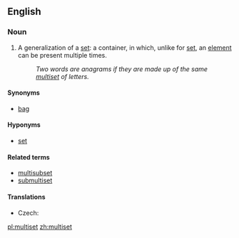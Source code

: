 ==English==
{{wikipedia}}

===Noun===
{{en-noun}}

# {{set_theory}} A generalization of a [[set]]: a container, in which, unlike for [[set]], an [[element]] can be present multiple times.
#: ''Two words are anagrams if they are made up of the same [[multiset]] of letters.''

====Synonyms====
* [[bag]]

====Hyponyms====
* [[set]]

====Related terms====
* [[multisubset]]
* [[submultiset]]

====Translations====
{{trans-top|container}}
* Czech: {{t-|cs|multimnožina|f}}
{{trans-mid}}
{{trans-bottom}}

[[pl:multiset]]
[[zh:multiset]]
